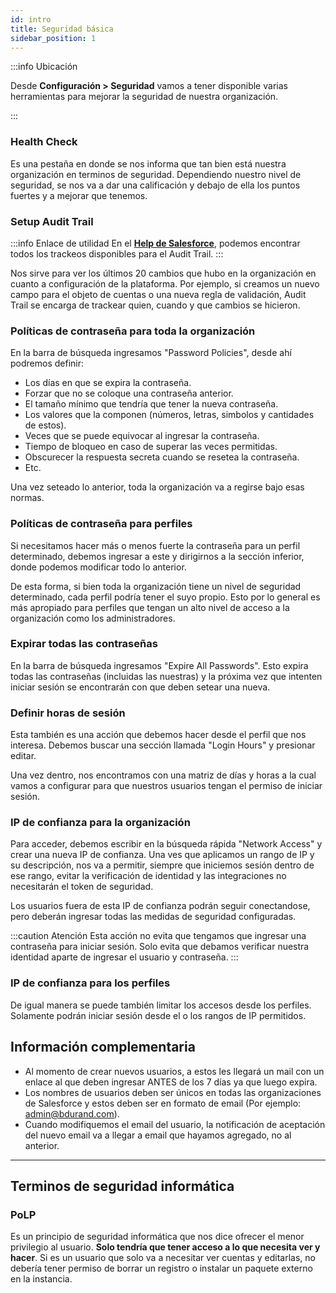```yaml
---
id: intro
title: Seguridad básica
sidebar_position: 1
---
```


:::info Ubicación

Desde **Configuración > Seguridad** vamos a tener disponible varias herramientas para mejorar la seguridad de nuestra
organización.

::: 

### Health Check
Es una pestaña en donde se nos informa que tan bien está nuestra organización en terminos de seguridad.
Dependiendo nuestro nivel de seguridad, se nos va a dar una calificación y debajo de ella los puntos fuertes
y a mejorar que tenemos. 

### Setup Audit Trail
:::info Enlace de utilidad
En el **[Help de Salesforce](https://help.salesforce.com/s/articleView?id=sf.admin_monitorsetup.htm&type=5)**, podemos encontrar todos los trackeos disponibles para el Audit Trail.
:::

Nos sirve para ver los últimos 20 cambios que hubo en la organización en cuanto a configuración de la plataforma. 
Por ejemplo, si creamos un nuevo campo para el objeto de cuentas o una nueva regla de validación, Audit Trail se encarga
de trackear quien, cuando y que cambios se hicieron.


### Políticas de contraseña para toda la organización
En la barra de búsqueda ingresamos "Password Policies", desde ahí podremos definir:
* Los días en que se expira la contraseña.
* Forzar que no se coloque una contraseña anterior.
* El tamaño mínimo que tendría que tener la nueva contraseña.
* Los valores que la componen (números, letras, simbolos y cantidades de estos).
* Veces que se puede equivocar al ingresar la contraseña.
* Tiempo de bloqueo en caso de superar las veces permitidas.
* Obscurecer la respuesta secreta cuando se resetea la contraseña.
* Etc.

Una vez seteado lo anterior, toda la organización va a regirse bajo esas normas. 

### Políticas de contraseña para perfiles
Si necesitamos hacer más o menos fuerte la contraseña para un perfil determinado, debemos ingresar a este
y dirigirnos a la sección inferior, donde podemos modificar todo lo anterior.

De esta forma, si bien toda la organización tiene un nivel de seguridad determinado, cada perfil podría
tener el suyo propio. Esto por lo general es más apropiado para perfiles que tengan un alto nivel de acceso
a la organización como los administradores.

### Expirar todas las contraseñas
En la barra de búsqueda ingresamos "Expire All Passwords". Esto expira todas las contraseñas (incluidas las nuestras) y la próxima vez
que intenten iniciar sesión se encontrarán con que deben setear una nueva.

### Definir horas de sesión
Esta también es una acción que debemos hacer desde el perfil que nos interesa. Debemos buscar una sección llamada
"Login Hours" y presionar editar. 

Una vez dentro, nos encontramos con una matriz de días y horas a la cual vamos a configurar para que nuestros 
usuarios tengan el permiso de iniciar sesión.

### IP de confianza para la organización
Para acceder, debemos escribir en la búsqueda rápida "Network Access" y crear una nueva IP de confianza.
Una ves que aplicamos un rango de IP y su descripción, nos va a permitir, siempre que iniciemos sesión dentro de ese rango,
evitar la verificación de identidad y las integraciones no necesitarán el token de seguridad.

Los usuarios fuera de esta IP de confianza podrán seguir conectandose, pero deberán ingresar todas las medidas
de seguridad configuradas.

:::caution Atención
Esta acción no evita que tengamos que ingresar una contraseña para iniciar sesión. Solo evita que debamos verificar
nuestra identidad aparte de ingresar el usuario y contraseña.
:::

### IP de confianza para los perfiles
De igual manera se puede también limitar los accesos desde los perfiles. Solamente podrán iniciar sesión desde el o los rangos de IP
permitidos. 


## Información complementaria

* Al momento de crear nuevos usuarios, a estos les llegará un mail con un enlace al que deben ingresar ANTES de los 7 días ya que luego expira.
* Los nombres de usuarios deben ser únicos en todas las organizaciones de Salesforce y estos deben ser en formato de email (Por ejemplo: admin@bdurand.com).
* Cuando modifiquemos el email del usuario, la notificación de aceptación del nuevo email va a llegar a email que hayamos 
agregado, no al anterior.

---

## Terminos de seguridad informática

### PoLP
Es un principio de seguridad informática que nos dice ofrecer el menor privilegio al usuario. **Solo tendría que tener acceso 
a lo que necesita ver y hacer**. Si es un usuario que solo va a necesitar ver cuentas y editarlas, no debería tener permiso de
borrar un registro o instalar un paquete externo en la instancia.

